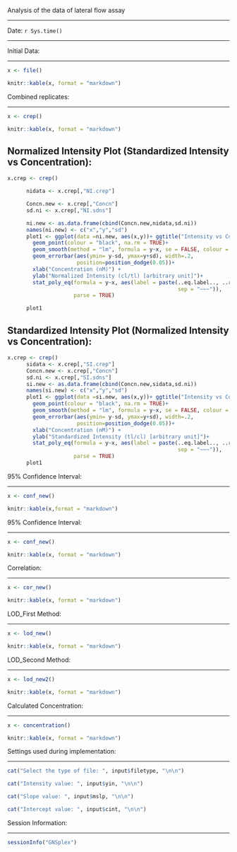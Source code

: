 Analysis of the data of lateral flow assay

--------------------------------------------------------------------------



Date: `r Sys.time()`

-----------------------------------------



Initial Data:

-----------------------------------------

````r

x <- file()

knitr::kable(x, format = "markdown")

````


Combined replicates:

-----------------------------------------

````r

x <- crep()

knitr::kable(x, format = "markdown")

````

Normalized Intensity Plot (Standardized Intensity vs Concentration):
-------------------------------------------------------------------------

````r

x.crep <- crep()

      nidata <- x.crep[,"NI.crep"]

      Concn.new <- x.crep[,"Concn"]
      sd.ni <- x.crep[,"NI.sdns"]

      ni.new <- as.data.frame(cbind(Concn.new,nidata,sd.ni))
      names(ni.new) <- c("x","y","sd")
      plot1 <- ggplot(data =ni.new, aes(x,y))+ ggtitle("Intensity vs Concentration")+
        geom_point(colour = "black", na.rm = TRUE)+
        geom_smooth(method = "lm", formula = y~x, se = FALSE, colour = "black")+
        geom_errorbar(aes(ymin= y-sd, ymax=y+sd), width=.2,
                      position=position_dodge(0.05))+
        xlab("Concentration (nM)") +
        ylab("Normalized Intensity (cl/tl) [arbitrary unit]")+
        stat_poly_eq(formula = y~x, aes(label = paste(..eq.label.., ..rr.label..,
                                                      sep = "~~~")),
                     parse = TRUE)

      plot1

````

Standardized Intensity Plot (Normalized Intensity vs Concentration):
-------------------------------------------------------------------------

````r

x.crep <- crep()
      sidata <- x.crep[,"SI.crep"]
      Concn.new <- x.crep[,"Concn"]
      sd.ni <- x.crep[,"SI.sdns"]
      si.new <- as.data.frame(cbind(Concn.new,sidata,sd.ni))
      names(si.new) <- c("x","y","sd")
      plot1 <- ggplot(data =si.new, aes(x,y))+ ggtitle("Intensity vs Concentration")+
        geom_point(colour = "black", na.rm = TRUE)+
        geom_smooth(method = "lm", formula = y~x, se = FALSE, colour = "black")+
        geom_errorbar(aes(ymin= y-sd, ymax=y+sd), width=.2,
                      position=position_dodge(0.05))+
        xlab("Concentration (nM)") +
        ylab("Standardized Intensity (tl/cl) [arbitrary unit]")+
        stat_poly_eq(formula = y~x, aes(label = paste(..eq.label.., ..rr.label..,
                                                      sep = "~~~")),
                     parse = TRUE)
      plot1

````
95% Confidence Interval:

------------------------------------------------------------------------------------

````r

x <- conf_new()

knitr::kable(x,format = "markdown")

````



95% Confidence Interval:

------------------------------------------------------------------------------------

````r

x <- conf_new()

knitr::kable(x, format = "markdown")

````


Correlation:

------------------------------------------------------------------------------------

````r

x <- cor_new()

knitr::kable(x, format = "markdown")

````

LOD_First Method:

------------------------------------------------------------------------------------

````r

x <- lod_new()

knitr::kable(x, format = "markdown")

````

LOD_Second Method:

------------------------------------------------------------------------------------

````r

x <- lod_new2()

knitr::kable(x, format = "markdown")

````

Calculated Concentration:

------------------------------------------------------------------------------------

````r

x <- concentration()

knitr::kable(x, format = "markdown")

````


Settings used during implementation:

--------------------------------------------

````r

cat("Select the type of file: ", input$filetype, "\n\n")

cat("Intensity value: ", input$yin, "\n\n")

cat("Slope value: ", input$mslp, "\n\n")

cat("Intercept value: ", input$cint, "\n\n")

````



Session Information:

--------------------------------------------

````r

sessionInfo("GNSplex")

````
